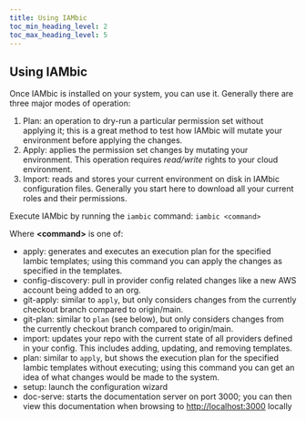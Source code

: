 ```yaml
---
title: Using IAMbic
toc_min_heading_level: 2
toc_max_heading_level: 5
---
```


## Using IAMbic

Once IAMbic is installed on your system, you can use it. Generally there are three major modes of operation:

1. Plan: an operation to dry-run a particular permission set without applying it; this is a great method to test how IAMbic will mutate your environment before applying the changes.
1. Apply: applies the permission set changes by mutating your environment. This operation requires *read/write* rights to your cloud environment.
1. Import: reads and stores your current environment on disk in IAMbic configuration files. Generally you start here to download all your current roles and their permissions.

Execute IAMbic by running the `iambic` command: `iambic <command>`

Where **<command\>** is one of:
* apply: generates and executes an execution plan for the specified Iambic templates; using this command you can apply the changes as specified in the templates.
* config-discovery: pull in provider config related changes like a new AWS account being added to an org.
* git-apply: similar to `apply`, but only considers changes from the currently checkout branch compared to origin/main.
* git-plan: similar to `plan` (see below), but only considers changes from the currently checkout branch compared to origin/main.
* import: updates your repo with the current state of all providers defined in your config. This includes adding, updating, and removing templates.
* plan: similar to `apply`, but shows the execution plan for the specified Iambic templates without executing; using this command you can get an idea of what changes would be made to the system.
* setup: launch the configuration wizard
* doc-serve: starts the documentation server on port 3000; you can then view this documentation when browsing to [http://localhost:3000](http://localhost:3000) locally
